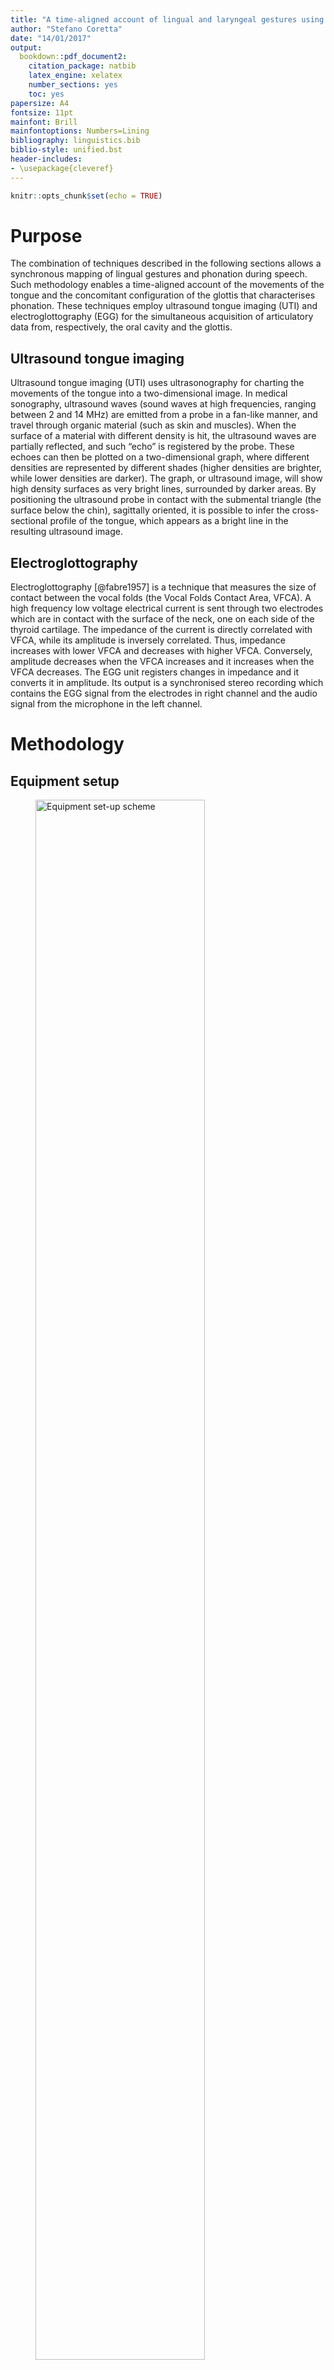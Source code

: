 ```yaml
---
title: "A time-aligned account of lingual and laryngeal gestures using ultrasound tongue imaging (UTI) and electroglottography (EGG)"
author: "Stefano Coretta"
date: "14/01/2017"
output:
  bookdown::pdf_document2:
    citation_package: natbib
    latex_engine: xelatex
    number_sections: yes
    toc: yes
papersize: A4
fontsize: 11pt
mainfont: Brill
mainfontoptions: Numbers=Lining
bibliography: linguistics.bib
biblio-style: unified.bst
header-includes:
- \usepackage{cleveref}
---
```


```r
knitr::opts_chunk$set(echo = TRUE)
```

# Purpose

The combination of techniques described in the following sections allows a synchronous mapping of lingual gestures and phonation during speech.
Such methodology enables a time-aligned account of the movements of the tongue and the concomitant configuration of the glottis that characterises phonation.
These techniques employ ultrasound tongue imaging (UTI) and electroglottography (EGG) for the simultaneous acquisition of articulatory data from, respectively, the oral cavity and the glottis.

## Ultrasound tongue imaging

Ultrasound tongue imaging (UTI) uses ultrasonography for charting the movements of the tongue into a two-dimensional image.
In medical sonography, ultrasound waves (sound waves at high frequencies, ranging between 2 and 14 MHz) are emitted from a probe in a fan-like manner, and travel through organic material (such as skin and muscles).
When the surface of a material with different density is hit, the ultrasound waves are partially reflected, and such "echo" is registered by the probe.
These echoes can then be plotted on a two-dimensional graph, where different densities are represented by different shades (higher densities are brighter, while lower densities are darker).
The graph, or ultrasound image, will show high density surfaces as very bright lines, surrounded by darker areas.
By positioning the ultrasound probe in contact with the submental triangle (the surface below the chin), sagittally oriented, it is possible to infer the cross-sectional profile of the tongue, which appears as a bright line in the resulting ultrasound image.


## Electroglottography

Electroglottography [@fabre1957] is a technique that measures the size of contact between the vocal folds (the Vocal Folds Contact Area, VFCA).
A high frequency low voltage electrical current is sent through two electrodes which are in contact with the surface of the neck, one on each side of the thyroid cartilage.
The impedance of the current is directly correlated with VFCA, while its amplitude is inversely correlated.
Thus, impedance increases with lower VFCA and decreases with higher VFCA.
Conversely, amplitude decreases when the VFCA increases and it increases when the VFCA decreases.
The EGG unit registers changes in impedance and it converts it in amplitude.
Its output is a synchronised stereo recording which contains the EGG signal from the electrodes in right channel and the audio signal from the microphone in the left channel.

# Methodology

## Equipment setup {#s:setup}

![Equipment set-up scheme\label{f:setup}](../graphics/setup.png){ width=80% }

\Cref{f:setup} shows the equipment set-up employed.
The left part of the figure shows the ultrasound set-up, while the EGG set-up is shown on the right.
Two separate laptops are used for the acquisition of the ultrasound and EGG recordings.
The ultrasound unit is plugged into one laptop.
A P-Stretch unit (used for signal synchronisation) and the ultrasound probe are directly connected to the ultrasound unit.
The P-Stretch unit and a microphone feed a pre-amplifier system, which is plugged into the ultrasound laptop.
A second microphone and the electrodes are connected to the EGG unit, which is plugged into the second laptop.
A TELEMED Echo Blaster 128 system is used for ultrasonography and a Glottal Enterprises EG2-PCX2 unit for EGG.
The subject wears a headset (a metallic ..., not shown in \Cref{f:setup}) which holds the ultrasound probe in position (allowing free head movement by the subject) and a velcro strap with the EGG electrodes, located on each side of the thyroid cartilage, at the level of the glottis.
The microphones are clipped to the headset on either side, at identical height.

## Acquisition and post-processing of ultrasound and EGG

Ultrasound and EGG inputs are acquired and recorded in separate laptops by means of, respectively, Articulate Assistant Advanced [AAA, ] and Praat [].
Detection of tongue profile and calculation of velocity measures and consonantal target and release are automatically performed in AAA using built-in functions.
EGG post-processing is described in \Cref{s:tracegram}.

## Ultrasound and EGG synchronisation

Since the signals from the ultrasound machine and the laryngograph are recorded simultaneously but separately, data from both machines need to be synchronised after acquisition.
Synchronisation is achieved through the cross-correlation of the audio signals from both sources [@grimaldi2008].
The cross-correlation method creates a new sound file from two audio files.
The created new file is a convolution of the original files.
The time of the maximum amplitude in the convoluted sound wave is the amount of off-set between the two original files.
The off-set is trimmed from the beginning of the longer audio file, with the result that the files will be in sync.
A measure taken at any particular time in the ultrasound source can thus be related to a measure taken at that same time in the laryngograph source.

[image of cross-correlation]: #

## Calculation of dEGG and tracegram analysis {#s:tracegram}

Previous studies have shown that the mathematical first derivative of the EGG signal helps determine the moments of glottal closure and opening in each vibration cycle (glottal period).
The first derivative of a signal is basically the velocity of the signal, in other words how fast the signal changes in time.
The time of maximum velocity in the first derivative of the EGG signal (dEGG) roughly corresponds to the moment of glottal closure.
The time of minimum velocity corresponds to the moment of glottal opening.
Thus, glottal closure and opening for each glottal period can be extracted from the dEGG.

[say that shorter closed phase correlates with glottal spread]: #

@herbst2010 describe a new technique, called electroglottographic wavegram, which displays the variations in the EGG and dEGG signals in a single graph.
A wavegram contains temporal information on the *x* and *y* axis, while changes in the VFCA are rendered as different colour intensities on the *z* axis.

The extraction of dEGG maxima and minima has been implemented in this study using the PRAAT scripting language.
The algorithm consists of the following stages:

1. detection of the glottal periods
1. calculation of the dEGG
1. extraction of absolute dEGG maximum (dEGG~max~) and minimum (dEGG~min~) for each glottal period
1. calculation of dEGG~max~ and dEGG~min~ relative to the glottal period

It is conventional to define a glottal period as the time between two consecutive moments of glottal closure, i.e. two consecutive dEGG maxima.
However, since the maxima need to be identified in the first place, an arbitrary definition of glottal period is instead used.
Glottal periods correspond to the intervals between two consecutive EGG minima [cf. ...].
First, the EGG signal is band-pass filtered (40Hz-10KHz) and smoothing is applied.
A weighted sliding-average smoothing method (triangular smooth) is used, with smooth width *m* = 11.
EGG minima are thus extracted from the smoothed EGG signal.
The interval between any two consecutive minima constitutes a glottal period.

The dEGG is calculated with the formula $x_n' =  x_{n+1} - x_n$, where $x_n$ is the value of the EGG signal at the time n.
After calculation, the resulting dEGG is smoothed with the same method as before (triangular smooth, *m* = 11).
The algorithm then searches for dEGG maxima and minima within each glottal period (defined as two consecutive EGG minima).
Finally, relative dEGG~max~ and dEGG~min~ are calculated as proportions of the respective glottal period.
The resulting values are between 0 (beginning of period) and 1 (end of period).

As @herbst2010 note, the wavegram technique has the limitation of not being suitable for quantitative analysis.
A new visualisation technique, based on wavegrams, is introduced here: electroglottographic tracegram.
The tracegram method, even if it reduces the displayed dimensions, allows a statistical assessment of the varying dEGG~max~ and dEGG~min~, thus constituting a partial improvement over wavegrams.
After the calculation of the relative dEGG~max~ and dEGG~min~, these values are  plotted in a graph on the *y* axis at each time point which corresponds to the beginning of a glottal period.
Since the values are restricted between 0 and 1 (being proportions), changes in glottal period (which corresponds to changes in fundamental frequency and hence pitch) are controlled for.
The resulting graph, the tracegram, shows the traces of dEGG~max~ and dEGG~min~ as they change in time, in a way similar to the display of pitch contours.
Statistical analysis is then performed on both traces separately using a Smoothing Spline ANOVA (SSANOVA).

# Statistical testing

# Pilot study

I ran a pilot study to verify the performance of the methodology.
Two speakers of Italian (2 males) and two speakers of Polish (1 female, 1 male) were recorded using the setup described in \Cref{s:setup}.
The target words were of the form C\textsubscript{1}V\textsubscript{1}C\textsubscript{2}V\textsubscript{1}, where C\textsubscript{1} = /p/, V\textsubscript{1} = /a, o, u/, C\textsubscript{2} = /t, d, k, g/. The words were embedded in prosodically similar sentences (Italian *Dico X lentamente* 'I say X slowly', and Polish *Mówię X teraz* 'I say X now').

## Results

![Tongue contour at maximum constriction of coronal consonants in Italian and Polish.\label{f:coronal}](../graphics/coronal.pdf){ width=90% }


\Cref{f:coronal} shows the tongue countours of the speakers of Italian and Polish.
Only the contours at maximum closure of coronal consonants are plotted, separately for each vowel (rows) and speaker (columns).
The root of the rongue is on the left of each graph, while the tip is on the right.
The contours of the anterior part of the tongue in voiced (red lines) and voiceless stops (blue lines) overlap both in Italian and Polish.
This indicates that the the saggital shape of the tongue at maximum constriction is not affected by the voicing of the consonant.
However, the tongue root seems to be advanced in voiced stops (red lines) compared to voiceless stops (blue lines) in Italian, but not in Polish.
According to a generalised additive mixed effects model fitted on the Italian and Polish data, the tongue root was significantly advanced in voiced stops in Italian, while there was no significant difference in Polish (\Cref{f:it-pl}).

![Tongue contour in voiceless and voiced stops at maximum constriction in Italian (left) and Polish (right). When the confidence intervals of the difference smooth (grey) do not cross 0 on the y-axis, they indicate a significant difference (red line on the x-axis).\label{f:it-pl}](../graphics/it-pl.pdf){ width=90% }

The analysis of the EGG data is underway, although, as derived from the visual inspection of the data, it seems that both Italian and Polish voiceless stops entail earlier glottal spread, reflected in the tracegram of these stops, shown in \Cref{f:tracegram}.
The dEGG maximum starts raising at around 60% of the vowel in Italian and Polish if the vowel is followed by voiceless stops.
A raised dEGG maximum during the last portion of the vowel indicates that glottal spreading (which is the configuration of the vocal folds during the production of voiceless stops) is initiated even before consonant closure is achieved.
On the contrary, there seems to be no significant increase in the dEGG maximum in voiced stops in neither language.

![Tracegram.\label{f:tracegram}](../graphics/tracegram.pdf){ width=80% }

# References
